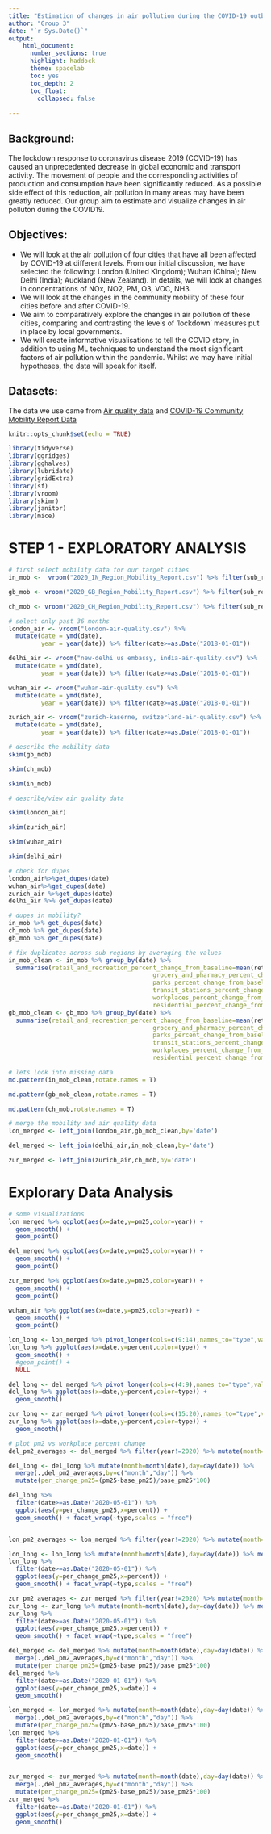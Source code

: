 ```yaml
---
title: "Estimation of changes in air pollution during the COVID-19 outbreak"
author: "Group 3"
date: "`r Sys.Date()`"
output:
    html_document:
      number_sections: true
      highlight: haddock
      theme: spacelab
      toc: yes
      toc_depth: 2
      toc_float:
        collapsed: false
    
---
```


## Background:
The lockdown response to coronavirus disease 2019 (COVID-19) has caused an unprecedented decrease in global economic and transport activity. The movement of people and the corresponding activities of production and consumption have been significantly reduced. As a possible side effect of this reduction, air pollution in many areas may have been greatly reduced. Our group aim to estimate and visualize changes in air polluton during the COVID19.

## Objectives:
* We will look at the air pollution of four cities that have all been affected by COVID-19 at different levels. 
  From our initial discussion, we have selected the following: London (United Kingdom); Wuhan (China); New Delhi (India); Auckland (New Zealand).
  In details, we will look at changes in concentrations of NOx, NO2, PM, O3, VOC, NH3.
* We will look at the changes in the community mobility of these four cities before and after COVID-19.
* We aim to comparatively explore the changes in air pollution of these cities, comparing and contrasting the levels of ‘lockdown' measures put in place by local governments. 
* We will create informative visualisations to tell the COVID story, in addition to using ML techniques to understand the most significant factors of air pollution within the pandemic. Whilst we may have initial hypotheses, the data will speak for itself.

## Datasets:
The data we use came from [Air quality data](https://openaq.org/#/locations?_k=ggbbh8) and [COVID-19 Community Mobility Report Data](https://www.google.com/covid19/mobility/)

```r
knitr::opts_chunk$set(echo = TRUE)
```

```r
library(tidyverse)
library(ggridges)
library(gghalves)
library(lubridate)
library(gridExtra)
library(sf)
library(vroom)
library(skimr)
library(janitor)
library(mice)
```

# STEP 1 - EXPLORATORY ANALYSIS


```r
# first select mobility data for our target cities
in_mob <-  vroom("2020_IN_Region_Mobility_Report.csv") %>% filter(sub_region_1=="Delhi")

gb_mob <- vroom("2020_GB_Region_Mobility_Report.csv") %>% filter(sub_region_1=="Greater London")

ch_mob <- vroom("2020_CH_Region_Mobility_Report.csv") %>% filter(sub_region_1=="Zurich")
```

```r
# select only past 36 months
london_air <- vroom("london-air-quality.csv") %>% 
  mutate(date = ymd(date),
         year = year(date)) %>% filter(date>=as.Date("2018-01-01"))

delhi_air <- vroom("new-delhi us embassy, india-air-quality.csv") %>% 
  mutate(date = ymd(date),
         year = year(date)) %>% filter(date>=as.Date("2018-01-01"))

wuhan_air <- vroom("wuhan-air-quality.csv") %>% 
  mutate(date = ymd(date),
         year = year(date)) %>% filter(date>=as.Date("2018-01-01"))

zurich_air <- vroom("zurich-kaserne, switzerland-air-quality.csv") %>% 
  mutate(date = ymd(date),
         year = year(date)) %>% filter(date>=as.Date("2018-01-01"))

```

```r
# describe the mobility data
skim(gb_mob)

skim(ch_mob)

skim(in_mob)
```

```r
# describe/view air quality data

skim(london_air)

skim(zurich_air)

skim(wuhan_air)

skim(delhi_air)

```

```r
# check for dupes
london_air%>%get_dupes(date)
wuhan_air%>%get_dupes(date)
zurich_air %>%get_dupes(date)
delhi_air %>% get_dupes(date)

# dupes in mobility?
in_mob %>% get_dupes(date)
ch_mob %>% get_dupes(date)
gb_mob %>% get_dupes(date)

# fix duplicates across sub regions by averaging the values
in_mob_clean <- in_mob %>% group_by(date) %>% 
  summarise(retail_and_recreation_percent_change_from_baseline=mean(retail_and_recreation_percent_change_from_baseline),
                                        grocery_and_pharmacy_percent_change_from_baseline=mean(grocery_and_pharmacy_percent_change_from_baseline),
                                        parks_percent_change_from_baseline=mean(parks_percent_change_from_baseline),
                                        transit_stations_percent_change_from_baseline=mean(transit_stations_percent_change_from_baseline),
                                        workplaces_percent_change_from_baseline=mean(workplaces_percent_change_from_baseline),
                                        residential_percent_change_from_baseline=mean(residential_percent_change_from_baseline)) %>% ungroup()
gb_mob_clean <- gb_mob %>% group_by(date) %>% 
  summarise(retail_and_recreation_percent_change_from_baseline=mean(retail_and_recreation_percent_change_from_baseline),
                                        grocery_and_pharmacy_percent_change_from_baseline=mean(grocery_and_pharmacy_percent_change_from_baseline),
                                        parks_percent_change_from_baseline=mean(parks_percent_change_from_baseline),
                                        transit_stations_percent_change_from_baseline=mean(transit_stations_percent_change_from_baseline),
                                        workplaces_percent_change_from_baseline=mean(workplaces_percent_change_from_baseline),
                                        residential_percent_change_from_baseline=mean(residential_percent_change_from_baseline)) %>% ungroup()

```
```r
# lets look into missing data
md.pattern(in_mob_clean,rotate.names = T)

md.pattern(gb_mob_clean,rotate.names = T)

md.pattern(ch_mob,rotate.names = T)
```

```r
# merge the mobility and air quality data
lon_merged <- left_join(london_air,gb_mob_clean,by='date')

del_merged <- left_join(delhi_air,in_mob_clean,by='date')

zur_merged <- left_join(zurich_air,ch_mob,by='date')
```

# Explorary Data Analysis

```r
# some visualizations
lon_merged %>% ggplot(aes(x=date,y=pm25,color=year)) +
  geom_smooth() +
  geom_point()

del_merged %>% ggplot(aes(x=date,y=pm25,color=year)) +
  geom_smooth() +
  geom_point()

zur_merged %>% ggplot(aes(x=date,y=pm25,color=year)) +
  geom_smooth() +
  geom_point()

wuhan_air %>% ggplot(aes(x=date,y=pm25,color=year)) +
  geom_smooth() +
  geom_point()

```
```r
lon_long <- lon_merged %>% pivot_longer(cols=c(9:14),names_to="type",values_to="percent") %>% filter(date>=as.Date("2020-02-15"))
lon_long %>% ggplot(aes(x=date,y=percent,color=type)) +
  geom_smooth() +
  #geom_point() +
  NULL

del_long <- del_merged %>% pivot_longer(cols=c(4:9),names_to="type",values_to="percent") %>% filter(date>=as.Date("2020-02-15"))
del_long %>% ggplot(aes(x=date,y=percent,color=type)) +
  geom_smooth()

zur_long <- zur_merged %>% pivot_longer(cols=c(15:20),names_to="type",values_to="percent") %>% filter(date>=as.Date("2020-02-15"))
zur_long %>% ggplot(aes(x=date,y=percent,color=type)) +
  geom_smooth()

```

```r
# plot pm2 vs workplace percent change
del_pm2_averages <- del_merged %>% filter(year!=2020) %>% mutate(month=month(date),day=day(date)) %>% group_by(month,day) %>% summarise(base_pm25=mean(pm25))

del_long <- del_long %>% mutate(month=month(date),day=day(date)) %>%
  merge(.,del_pm2_averages,by=c("month","day")) %>%
  mutate(per_change_pm25=(pm25-base_pm25)/base_pm25*100)

del_long %>% 
  filter(date>=as.Date("2020-05-01")) %>% 
  ggplot(aes(y=per_change_pm25,x=percent)) +
  geom_smooth() + facet_wrap(~type,scales = "free")


lon_pm2_averages <- lon_merged %>% filter(year!=2020) %>% mutate(month=month(date),day=day(date)) %>% group_by(month,day) %>% summarise(base_pm25=mean(pm25))

lon_long <- lon_long %>% mutate(month=month(date),day=day(date)) %>% merge(.,del_pm2_averages,by=c("month","day")) %>% mutate(per_change_pm25=(pm25-base_pm25)/base_pm25*100)
lon_long %>% 
  filter(date>=as.Date("2020-05-01")) %>% 
  ggplot(aes(y=per_change_pm25,x=percent)) +
  geom_smooth() + facet_wrap(~type,scales = "free")

zur_pm2_averages <- zur_merged %>% filter(year!=2020) %>% mutate(month=month(date),day=day(date)) %>% group_by(month,day) %>% summarise(base_pm25=mean(pm25))
zur_long <- zur_long %>% mutate(month=month(date),day=day(date)) %>% merge(.,del_pm2_averages,by=c("month","day")) %>% mutate(per_change_pm25=(pm25-base_pm25)/base_pm25*100)
zur_long %>% 
  filter(date>=as.Date("2020-05-01")) %>% 
  ggplot(aes(y=per_change_pm25,x=percent)) +
  geom_smooth() + facet_wrap(~type,scales = "free")


```

```r
del_merged <- del_merged %>% mutate(month=month(date),day=day(date)) %>%
  merge(.,del_pm2_averages,by=c("month","day")) %>%
  mutate(per_change_pm25=(pm25-base_pm25)/base_pm25*100)
del_merged %>% 
  filter(date>=as.Date("2020-01-01")) %>%
  ggplot(aes(y=per_change_pm25,x=date)) +
  geom_smooth()

lon_merged <- lon_merged %>% mutate(month=month(date),day=day(date)) %>%
  merge(.,del_pm2_averages,by=c("month","day")) %>%
  mutate(per_change_pm25=(pm25-base_pm25)/base_pm25*100)
lon_merged %>% 
  filter(date>=as.Date("2020-01-01")) %>%
  ggplot(aes(y=per_change_pm25,x=date)) +
  geom_smooth()


zur_merged <- zur_merged %>% mutate(month=month(date),day=day(date)) %>%
  merge(.,del_pm2_averages,by=c("month","day")) %>%
  mutate(per_change_pm25=(pm25-base_pm25)/base_pm25*100)
zur_merged %>% 
  filter(date>=as.Date("2020-01-01")) %>%
  ggplot(aes(y=per_change_pm25,x=date)) +
  geom_smooth()
```

